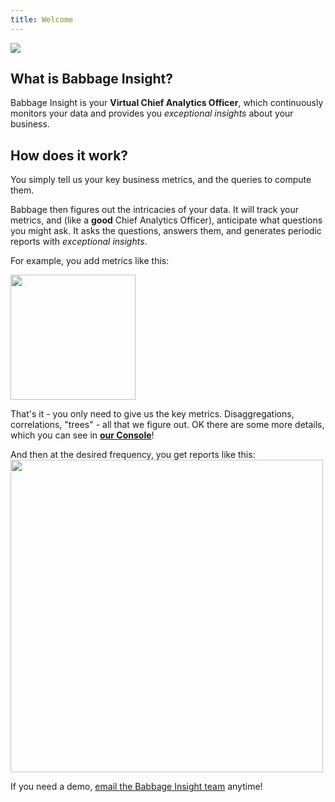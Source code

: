 ```yaml
---
title: Welcome
---
```

<img src="assets/babbage-insight.png"/>

## What is Babbage Insight?

Babbage Insight is your **Virtual Chief Analytics Officer**, which continuously monitors your data and provides you *exceptional insights* about your business.

## How does it work?

You simply tell us your key business metrics, and the queries to compute them.

Babbage then figures out the intricacies of your data. It will track your metrics, and (like a **good** Chief Analytics Officer), anticipate what questions you might ask. It asks the questions, answers them, and generates periodic reports with *exceptional insights*.

For example, you add metrics like this:

<img src ="assets/dashboard/add-metric-detail.png" height='200px'/>

That's it - you only need to give us the key metrics. Disaggregations, correlations, "trees" - all that we figure out. OK there are some more details, which you can see in [**our Console**](/dashboard)!

And then at the desired frequency, you get reports like this:
<img src ="assets/dashboard/my-report.png" height="500px"/>

If you need a demo, [email the Babbage Insight team](mailto:team@babbageinsight.com) anytime!
